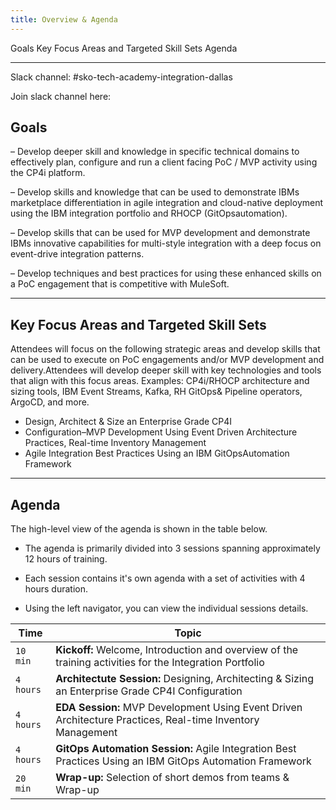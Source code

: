 ```yaml
---
title: Overview & Agenda
---
```


<AnchorLinks>
  <AnchorLink>Goals</AnchorLink>
  <AnchorLink>Key Focus Areas and Targeted Skill Sets</AnchorLink>
  <AnchorLink>Agenda</AnchorLink>
</AnchorLinks>

***

Slack channel: #sko-tech-academy-integration-dallas

Join slack channel here: [](https://ibm-cloud.slack.com/archives/C03K73U8P0T)

## Goals

  – Develop deeper skill and knowledge in specific technical domains to effectively plan, configure and run a client facing PoC / MVP activity using the CP4i platform.

  – Develop skills and knowledge that  can be used to demonstrate IBMs marketplace differentiation in agile integration and cloud-native deployment using the IBM integration portfolio and RHOCP (GitOpsautomation).

  – Develop skills that can be used for MVP development and demonstrate IBMs innovative capabilities for multi-style integration with a deep focus on event-drive integration patterns.

  – Develop techniques and best practices for using these enhanced skills on a PoC engagement that is competitive with MuleSoft.

***

## Key Focus Areas and Targeted Skill Sets

Attendees will focus on the following strategic areas and develop skills that can be used to execute on PoC engagements and/or MVP development and delivery.Attendees will develop deeper skill with key technologies and tools that align with this focus areas.  Examples: CP4i/RHOCP architecture and sizing tools, IBM Event Streams, Kafka, RH GitOps& Pipeline operators, ArgoCD, and more.
  * Design, Architect & Size an Enterprise Grade CP4I
  * Configuration–MVP Development Using Event Driven Architecture Practices, Real-time Inventory Management
  * Agile Integration Best Practices Using an IBM GitOpsAutomation Framework

***

## Agenda

The high-level view of the agenda is shown in the table below.

  - The agenda is primarily divided into 3 sessions spanning approximately 12 hours of training.

  - Each session contains it's own agenda with a set of activities with 4 hours duration.

  - Using the left navigator, you can view the individual sessions details.

Time | Topic
-------|-------------------
`10 min` | **Kickoff:** Welcome, Introduction and overview of the training  activities for the Integration Portfolio
`4 hours` | **Architectute Session:** Designing, Architecting & Sizing an Enterprise Grade CP4I Configuration
`4 hours` | **EDA Session:** MVP Development Using Event Driven Architecture Practices, Real-time Inventory Management
`4 hours` | **GitOps Automation Session:** Agile Integration Best Practices Using an IBM GitOps Automation Framework
`20 min` | **Wrap-up:** Selection of short demos from teams & Wrap-up
